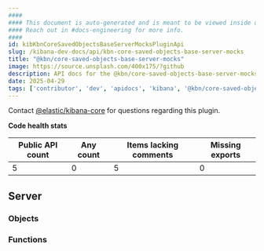 ```yaml
---
####
#### This document is auto-generated and is meant to be viewed inside our experimental, new docs system.
#### Reach out in #docs-engineering for more info.
####
id: kibKbnCoreSavedObjectsBaseServerMocksPluginApi
slug: /kibana-dev-docs/api/kbn-core-saved-objects-base-server-mocks
title: "@kbn/core-saved-objects-base-server-mocks"
image: https://source.unsplash.com/400x175/?github
description: API docs for the @kbn/core-saved-objects-base-server-mocks plugin
date: 2025-04-29
tags: ['contributor', 'dev', 'apidocs', 'kibana', '@kbn/core-saved-objects-base-server-mocks']
---
```




Contact [@elastic/kibana-core](https://github.com/orgs/elastic/teams/kibana-core) for questions regarding this plugin.

**Code health stats**

| Public API count  | Any count | Items lacking comments | Missing exports |
|-------------------|-----------|------------------------|-----------------|
| 5 | 0 | 5 | 0 |

## Server

### Objects
<DocDefinitionList data={kbnCoreSavedObjectsBaseServerMocksObj.server.objects}/>

### Functions
<DocDefinitionList data={kbnCoreSavedObjectsBaseServerMocksObj.server.functions}/>

